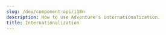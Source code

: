 ---
slug: /dev/component-api/i18n
description: How to use Adventure's internationalization.
title: Internationalization
---


<Internationalization/>
